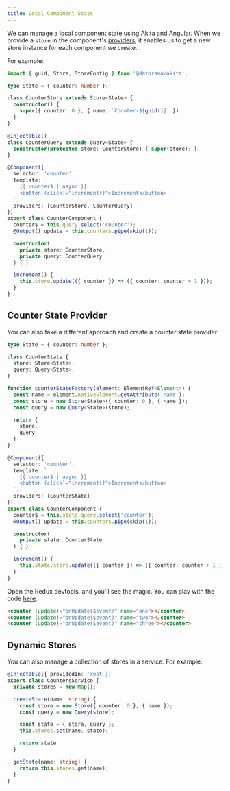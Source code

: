 ```yaml
---
title: Local Component State
---
```


We can manage a local component state using Akita and Angular. When we provide a `store` in the component's [providers](https://netbasal.com/angular-services-do-not-have-to-be-singletons-ffa879e62082), it enables us to get a new store instance for each component we create.

For example:

```ts {7} title="counter.state.ts"
import { guid, Store, StoreConfig } from '@datorama/akita';

type State = { counter: number };

class CounterStore extends Store<State> {
  constructor() { 
    super({ counter: 0 }, { name: `Counter-${guid()}` }) 
  }
}

@Injectable()
class CounterQuery extends Query<State> {
  constructor(protected store: CounterStore) { super(store); }
}
```
 
```ts {7} title="counter.component.ts"
@Component({
  selector: 'counter',
  template: `
    {{ counter$ | async }}
    <button (click)="increment()">Increment</button>
  `,
  providers: [CounterStore, CounterQuery]
})
export class CounterComponent {
  counter$ = this.query.select('counter');
  @Output() update = this.counter$.pipe(skip(1));

  constructor(
    private store: CounterStore,
    private query: CounterQuery
  ) { }

  increment() {
    this.store.update(({ counter }) => ({ counter: counter + 1 }));
  }
}
```

## Counter State Provider

You can also take a different approach and create a counter state provider:

```ts title="counter.state"
type State = { counter: number };

class CounterState {
  store: Store<State>;
  query: Query<State>;
}

function counterStateFactory(element: ElementRef<Element>) {
  const name = element.nativeElement.getAttribute('name');
  const store = new Store<State>({ counter: 0 }, { name });
  const query = new Query<State>(store);

  return {
    store,
    query
  }
}
```

```ts {7} title="counter.component.ts"
@Component({
  selector: 'counter',
  template: `
    {{ counter$ | async }}
    <button (click)="increment()">Increment</button>
  `,
  providers: [CounterState]
})
export class CounterComponent {
  counter$ = this.state.query.select('counter');
  @Output() update = this.counter$.pipe(skip(1));

  constructor(
    private state: CounterState
  ) { }

  increment() {
    this.state.store.update(({ counter }) => ({ counter: counter + 1 }));
  }
}
```

Open the Redux devtools, and you'll see the magic. You can play with the code [here](https://ng-run.com/edit/tgmNS28x8z5UpWcyh7GN?open=app%2Fcounter%2Fcounter.component.ts).

```html title="app.component.html"
<counter (update)="onUpdate($event)" name="one"></counter>
<counter (update)="onUpdate($event)" name="two"></counter>
<counter (update)="onUpdate($event)" name="three"></counter>
```

## Dynamic Stores
You can also manage a collection of stores in a service. For example:

```ts counters.service.ts
@Injectable({ providedIn: 'root })
export class CountersService {
  private stores = new Map();

  createState(name: string) {
    const store = new Store({ counter: 0 }, { name });
    const query = new Query(store);

    const state = { store, query };
    this.stores.set(name, state);

    return state
  } 

  getState(name: string) {
    return this.stores.get(name);
  } 
}
```